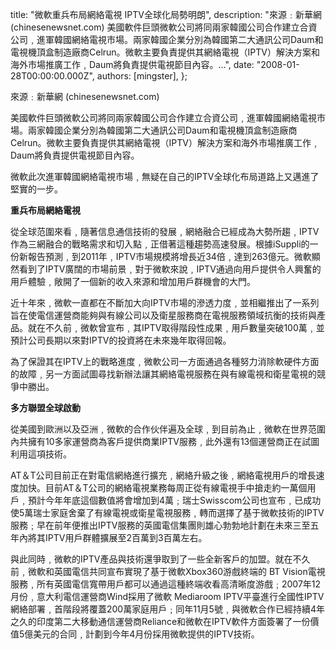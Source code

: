 
  title: "微軟重兵布局網絡電視 IPTV全球化局勢明朗",
  description: "來源﹕新華網 (chinesenewsnet.com) 美國軟件巨頭微軟公司將同兩家韓國公司合作建立合資公司﹐進軍韓國網絡電視市場。兩家韓國企業分別為韓國第二大通訊公司Daum和電視機頂盒制造廠商Celrun。微軟主要負責提供其網絡電視（IPTV）解決方案和海外市場推廣工作﹐Daum將負責提供電視節目內容。...",
  date: "2008-01-28T00:00:00.000Z",
  authors: [mingster],
};

<p>來源﹕新華網 (chinesenewsnet.com)</p>
<p>美國軟件巨頭微軟公司將同兩家韓國公司合作建立合資公司﹐進軍韓國網絡電視市場。兩家韓國企業分別為韓國第二大通訊公司Daum和電視機頂盒制造廠商Celrun。微軟主要負責提供其網絡電視（IPTV）解決方案和海外市場推廣工作﹐Daum將負責提供電視節目內容。</p>
<p>微軟此次進軍韓國網絡電視市場﹐無疑在自己的IPTV全球化布局道路上又邁進了堅實的一步。</p>
<p><span style="font-weight:bold;">重兵布局網絡電視</span></p>
<p>從全球范圍來看﹐隨著信息通信技術的發展﹐網絡融合已經成為大勢所趨﹐IPTV作為三網融合的戰略需求和切入點﹐正借著這種趨勢高速發展。根據iSuppli的一份新報告預測﹐到2011年﹐IPTV市場規模將增長近34倍﹐達到263億元。微軟顯然看到了IPTV廣闊的市場前景﹐對于微軟來說﹐IPTV通過向用戶提供令人興奮的用戶體驗﹐敞開了一個新的收入來源和增加用戶群機會的大門。</p>
<p>近十年來﹐微軟一直都在不斷加大向IPTV市場的滲透力度﹐並相繼推出了一系列旨在使電信運營商能夠與有線公司以及衛星服務商在電視服務領域抗衡的技術與產品。就在不久前﹐微軟曾宣布﹐其IPTV取得階段性成果﹐用戶數量突破100萬﹐並預計公司長期以來對IPTV的投資將在未來幾年取得回報。</p>
<p>為了保證其在IPTV上的戰略進度﹐微軟公司一方面通過各種努力消除軟硬件方面的故障﹐另一方面試圖尋找新辦法讓其網絡電視服務在與有線電視和衛星電視的競爭中勝出。</p>
<p><span style="font-weight:bold;">多方聯盟全球啟動</span></p>
<p>從美國到歐洲以及亞洲﹐微軟的合作伙伴遍及全球﹐到目前為止﹐微軟在世界范圍內共擁有10多家運營商為客戶提供商業IPTV服務﹐此外還有13個運營商正在試圖利用這項技術。</p>
<p>AT＆T公司目前正在對電信網絡進行擴充﹐網絡升級之後﹐網絡電視用戶的增長速度加快。目前AT＆T公司的網絡電視業務每周正從有線電視手中搶走約一萬個用戶﹐預計今年年底這個數值將會增加到4萬﹔瑞士Swisscom公司也宣布﹐已成功使5萬瑞士家庭舍棄了有線電視或衛星電視服務﹐轉而選擇了基于微軟技術的IPTV服務﹔早在前年便推出IPTV服務的英國電信集團則雄心勃勃地計劃在未來三至五年內將其IPTV用戶群體擴展至2百萬到3百萬左右。    </p>
<p>與此同時﹐微軟的IPTV產品與技術還爭取到了一些全新客戶的加盟。就在不久前﹐微軟和英國電信共同宣布實現了基于微軟Xbox360游戲終端的 BT Vision電視服務﹐所有英國電信寬帶用戶都可以通過這種終端收看高清晰度游戲﹔2007年12月份﹐意大利電信運營商Wind採用了微軟 Mediaroom IPTV平臺進行全國性IPTV網絡部署﹐首階段將覆蓋200萬家庭用戶﹔同年11月5號﹐與微軟合作已經持續4年之久的印度第二大移動通信運營商Reliance和微軟在IPTV軟件方面簽署了一份價值5億美元的合同﹐計劃到今年4月份採用微軟提供的IPTV技術。</p>
